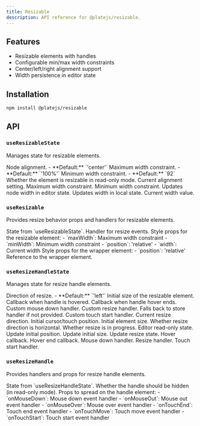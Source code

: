 ```yaml
---
title: Resizable
description: API reference for @platejs/resizable.
---
```


<PackageInfo>

## Features

- Resizable elements with handles
- Configurable min/max width constraints
- Center/left/right alignment support
- Width persistence in editor state

</PackageInfo>

## Installation

```bash
npm install @platejs/resizable
```

## API

### `useResizableState`

Manages state for resizable elements.

<API name="useResizableState">
<APIOptions type="ResizableOptions">
  <APIItem name="align" type="'center' | 'left' | 'right'" optional>
    Node alignment.
    - **Default:** `'center'`
  </APIItem>
  <APIItem name="maxWidth" type="ResizeLength" optional>
    Maximum width constraint.
    - **Default:** `'100%'`
  </APIItem>
  <APIItem name="minWidth" type="ResizeLength" optional>
    Minimum width constraint.
    - **Default:** `92`
  </APIItem>
  <APIItem name="readOnly" type="boolean" optional>
    Whether the element is resizable in read-only mode.
  </APIItem>
</APIOptions>

<APIReturns type="object">
  <APIItem name="align" type="'center' | 'left' | 'right'">
    Current alignment setting.
  </APIItem>
  <APIItem name="maxWidth" type="ResizeLength">
    Maximum width constraint.
  </APIItem>
  <APIItem name="minWidth" type="ResizeLength">
    Minimum width constraint.
  </APIItem>
  <APIItem name="setNodeWidth" type="(width: number) => void">
    Updates node width in editor state.
  </APIItem>
  <APIItem name="setWidth" type="(width: number | string) => void">
    Updates width in local state.
  </APIItem>
  <APIItem name="width" type="number | string">
    Current width value.
  </APIItem>
</APIReturns>
</API>

### `useResizable`

Provides resize behavior props and handlers for resizable elements.

<API name="useResizable">
<APIParameters>
  <APIItem name="state" type="ReturnType<typeof useResizableState>">
    State from `useResizableState`.
  </APIItem>
</APIParameters>

<APIReturns type="object">
  <APIItem name="context" type="object">
    <APISubList>
      <APISubListItem parent="context" name="onResize" type="(event: ResizeEvent) => void">
        Handler for resize events.
      </APISubListItem>
    </APISubList>
  </APIItem>
  <APIItem name="props" type="object">
    Style props for the resizable element:
    - `maxWidth`: Maximum width constraint
    - `minWidth`: Minimum width constraint
    - `position`: 'relative'
    - `width`: Current width
  </APIItem>
  <APIItem name="wrapperProps" type="object">
    Style props for the wrapper element:
    - `position`: 'relative'
  </APIItem>
  <APIItem name="wrapperRef" type="React.RefObject<HTMLDivElement>">
    Reference to the wrapper element.
  </APIItem>
</APIReturns>
</API>

### `useResizeHandleState`

Manages state for resize handle elements.

<API name="useResizeHandleState">
<APIOptions type="ResizeHandleOptions">
  <APIItem name="direction" type="ResizeDirection" optional>
    Direction of resize.
    - **Default:** `'left'`
  </APIItem>
  <APIItem name="initialSize" type="number" optional>
    Initial size of the resizable element.
  </APIItem>
  <APIItem name="onHover" type="() => void" optional>
    Callback when handle is hovered.
  </APIItem>
  <APIItem name="onHoverEnd" type="() => void" optional>
    Callback when handle hover ends.
  </APIItem>
  <APIItem name="onMouseDown" type="React.MouseEventHandler" optional>
    Custom mouse down handler.
  </APIItem>
  <APIItem name="onResize" type="(event: ResizeEvent) => void" optional>
    Custom resize handler. Falls back to store handler if not provided.
  </APIItem>
  <APIItem name="onTouchStart" type="React.TouchEventHandler" optional>
    Custom touch start handler.
  </APIItem>
</APIOptions>

<APIReturns type="object">
  <APIItem name="direction" type="ResizeDirection">
    Current resize direction.
  </APIItem>
  <APIItem name="initialPosition" type="number">
    Initial cursor/touch position.
  </APIItem>
  <APIItem name="initialSize" type="number">
    Initial element size.
  </APIItem>
  <APIItem name="isHorizontal" type="boolean">
    Whether resize direction is horizontal.
  </APIItem>
  <APIItem name="isResizing" type="boolean">
    Whether resize is in progress.
  </APIItem>
  <APIItem name="readOnly" type="boolean">
    Editor read-only state.
  </APIItem>
  <APIItem name="setInitialPosition" type="(position: number) => void">
    Update initial position.
  </APIItem>
  <APIItem name="setInitialSize" type="(size: number) => void">
    Update initial size.
  </APIItem>
  <APIItem name="setIsResizing" type="(resizing: boolean) => void">
    Update resize state.
  </APIItem>
  <APIItem name="onHover" type="() => void">
    Hover callback.
  </APIItem>
  <APIItem name="onHoverEnd" type="() => void">
    Hover end callback.
  </APIItem>
  <APIItem name="onMouseDown" type="React.MouseEventHandler">
    Mouse down handler.
  </APIItem>
  <APIItem name="onResize" type="(event: ResizeEvent) => void">
    Resize handler.
  </APIItem>
  <APIItem name="onTouchStart" type="React.TouchEventHandler">
    Touch start handler.
  </APIItem>
</APIReturns>
</API>

### `useResizeHandle`

Provides handlers and props for resize handle elements.

<API name="useResizeHandle">
<APIParameters>
  <APIItem name="state" type="ReturnType<typeof useResizeHandleState>">
    State from `useResizeHandleState`.
  </APIItem>
</APIParameters>

<APIReturns type="object">
  <APIItem name="hidden" type="boolean">
    Whether the handle should be hidden (in read-only mode).
  </APIItem>
  <APIItem name="props" type="object">
    Props to spread on the handle element:
    - `onMouseDown`: Mouse down event handler
    - `onMouseOut`: Mouse out event handler
    - `onMouseOver`: Mouse over event handler
    - `onTouchEnd`: Touch end event handler
    - `onTouchMove`: Touch move event handler
    - `onTouchStart`: Touch start event handler
  </APIItem>
</APIReturns>
</API>